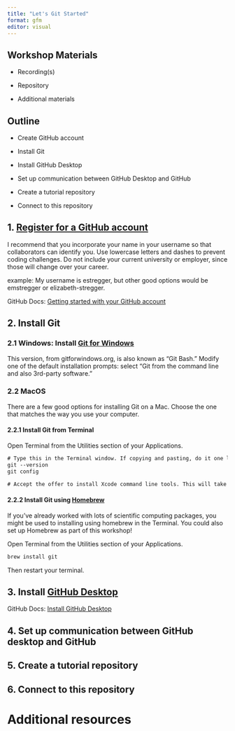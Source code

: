 ```yaml
---
title: "Let's Git Started"
format: gfm
editor: visual
---
```


## Workshop Materials

-   Recording(s)

-   Repository

-   Additional materials

## Outline

-   Create GitHub account

-   Install Git

-   Install GitHub Desktop

-   Set up communication between GitHub Desktop and GitHub

-   Create a tutorial repository

-   Connect to this repository

## 1. [Register for a GitHub account](https://github.com/)

I recommend that you incorporate your name in your username so that collaborators can identify you. Use lowercase letters and dashes to prevent coding challenges. Do not include your current university or employer, since those will change over your career.

example: My username is estregger, but other good options would be emstregger or elizabeth-stregger.

GitHub Docs: [Getting started with your GitHub account](https://docs.github.com/en/get-started/onboarding/getting-started-with-your-github-account)

## 2. Install Git

### 2.1 Windows: Install [Git for Windows](https://gitforwindows.org/)

This version, from gitforwindows.org, is also known as “Git Bash.” Modify one of the default installation prompts: select “Git from the command line and also 3rd-party software.”

### 2.2 MacOS

There are a few good options for installing Git on a Mac. Choose the one that matches the way you use your computer.

#### 2.2.1 Install Git from Terminal

Open Terminal from the Utilities section of your Applications.

```default
# Type this in the Terminal window. If copying and pasting, do it one line at a time.
git --version
git config

# Accept the offer to install Xcode command line tools. This will take approximately 10 minutes, depending on your Internet connection.

```

#### 2.2.2 Install Git using [Homebrew](https://brew.sh/)

If you've already worked with lots of scientific computing packages, you might be used to installing using homebrew in the Terminal. You could also set up Homebrew as part of this workshop!

Open Terminal from the Utilities section of your Applications.

```default
brew install git
```
Then restart your terminal.

## 3. Install [GitHub Desktop](https://github.com/apps/desktop)

GitHub Docs: [Install GitHub Desktop](https://docs.github.com/en/desktop/installing-and-authenticating-to-github-desktop/installing-github-desktop?platform=mac)

## 4. Set up communication between GitHub desktop and GitHub

## 5. Create a tutorial repository

## 6. Connect to this repository

# Additional resources
